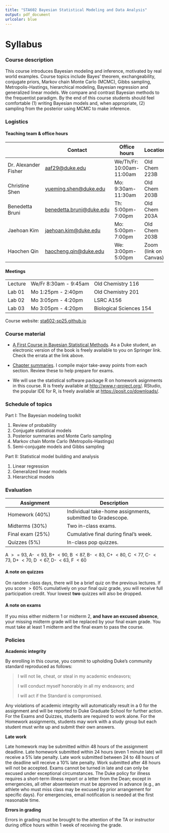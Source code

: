 ```yaml
---
title: "STA602 Bayesian Statistical Modeling and Data Analysis"
output: pdf_document
urlcolor: blue
---
```


# Syllabus

### Course description

This course introduces Bayesian modeling and inference, motivated by real world examples. Course topics include Bayes' theorem, exchangeability, conjugate priors, Markov chain Monte Carlo (MCMC), Gibbs sampling, Metropolis-Hastings, hierarchical modeling, Bayesian regression and generalized linear models. We compare and contrast Bayesian methods to the frequentist paradigm. By the end of this course students should feel comfortable (1) writing Bayesian models and, when appropriate, (2) sampling from the posterior using MCMC to make inference.

### Logistics

#### Teaching team & office hours

|                      | Contact                                                     | Office hours         | Location              |
|------------------|------------------|------------------|------------------|
| Dr. Alexander Fisher | [aaf29@duke.edu](mailto:aaf29@duke.edu)                           | We/Th/Fr: 10:00am-11:00am | Old Chem 223B         |
| Christine Shen       | [yueming.shen@duke.edu](mailto:yueming.shen@duke.edu) | Mo: 9:30am-11:30am      | Old Chem 203B         |
| Benedetta Bruni           | [benedetta.bruni@duke.edu](mailto:benedetta.bruni@duke.edu)             | Th: 5:00pm-7:00pm     | Old Chem 203A        |
| Jaehoan Kim              | [jaehoan.kim@duke.edu](mailto:jaehoan.kim@duke.edu)                 | Mo: 5:00pm-7:00pm    | Old Chem 203B         |
| Haochen Qin        | [haocheng.qin@duke.edu](mailto:haocheng.qin@duke.edu)                 | We: 3:00pm-5:00pm     | Zoom (link on Canvas) |

#### Meetings

|         |                     |                           |
|---------|---------------------|---------------------------|
| Lecture | We/Fr 8:30am - 9:45am | Old Chemistry 116 |
| Lab 01  | Mo 1:25pm - 2:40pm  | Old Chemistry 201           |
| Lab 02  | Mo 3:05pm - 4:20pm  | LSRC A156         |
| Lab 03  | Mo 3:05pm - 4:20pm  | Biological Sciences 154         |


Course website: [sta602-sp25.github.io](https://sta602-sp25.github.io/)

<!-- Instructor: Dr. Alexander Fisher   -->

<!-- TA: TBD   -->

<!-- TA: TBD -->

<!-- - Lecture: Monday, Wednesday 3:05-4:20pm in Reuben-Cooke Building 130   -->

<!-- - Lab 01: Thursday 1:25-2:40pm in LSRC A155   -->

<!-- - Lab 02: Thursday 3:05-4:20pm in Old Chem 003 -->

### Course material

-   [A First Course in Bayesian Statistical Methods](https://pdhoff.github.io/book/). As a Duke student, an electronic version of the book is freely available to you on Springer link. Check the errata at the link above.

-   [Chapter summaries](/chapterSummaries.html). I compile major take-away points from each section. Review these to help prepare for exams.

-   We will use the statistical software package R on homework asignments in this course. R is freely available at <http://www.r-project.org/>. RStudio, the popular IDE for R, is freely available at <https://posit.co/downloads/>.

### Schedule of topics

Part I: The Bayesian modeling toolkit

1.  Review of probability
2.  Conjugate statistical models
3.  Posterior summaries and Monte Carlo sampling
4.  Markov chain Monte Carlo (Metropolis-Hastings)
5.  Semi-conjugate models and Gibbs sampling

Part II: Statistical model building and analysis

1.  Linear regression
2.  Generalized linear models
3.  Hierarchical models

### Evaluation

| Assignment       | Description                                                |
|---------------------------|---------------------------------------------|
| Homework (40%)   | Individual take-home assignments, submitted to Gradescope. |
| Midterms (30%)   | Two in-class exams.                                        |
| Final exam (25%) | Cumulative final during final's week.                      |
| Quizzes (5%)     | In-class pop quizzes.                                      |

A $>= 93$, A- $< 93$, B+ $< 90$, B $< 87$, B- $< 83$, C+ $<80$, C $< 77$, C- $< 73$, D+ $< 70$, D $< 67$, D- $< 63$, F $< 60$


#### A note on quizzes

On random class days, there will be a brief quiz on the previous lectures. If you score $>60\%$ cumulatively on your final quiz grade, you will receive full participation credit. Your lowest **two** quizzes will also be dropped.


#### A note on exams

If you miss either midterm 1 or midterm 2, **and have an excused absence**, your missing midterm grade will be replaced by your final exam grade. You must take at least 1 midterm and the final exam to pass the course.

<!-- ::: {.callout-important} -->

<!-- # Late work -->

<!-- Late homework may be submitted with 48 hours of the assignment deadline. Late homework submitted within 24 hours (even 1 minute late) will receive a 5% late penalty. Late work submitted between 24 to 48 hours of the deadline will receive a 10% late penalty. Work submitted after 48 hours will not be accepted. Exams cannot be turned in late and can only be excused under exceptional circumstances. The Duke policy for illness requires a short-term illness report or a letter from the Dean; except in emergencies, all other absenteeism must be approved in advance (e.g., an athlete who must miss class may be excused by prior arrangement for specific days). For emergencies, email notification is needed at the first reasonable time. -->

<!-- ::: -->

### Policies

**Academic integrity**

By enrolling in this course, you commit to upholding Duke's community standard reproduced as follows:

> I will not lie, cheat, or steal in my academic endeavors;
>
> I will conduct myself honorably in all my endeavors; and
>
> I will act if the Standard is compromised.

Any violations of academic integrity will automatically result in a 0 for the assignment and will be reported to Duke Graduate School for further action. For the Exams and Quizzes, students are required to work alone. For the Homework assignments, students may work with a study group but each student must write up and submit their own answers.

**Late work**

Late homework may be submitted within 48 hours of the assignment deadline. Late homework submitted within 24 hours (even 1 minute late) will receive a 5% late penalty. Late work submitted between 24 to 48 hours of the deadline will receive a 10% late penalty. Work submitted after 48 hours will not be accepted. Exams cannot be turned in late and can only be excused under exceptional circumstances. The Duke policy for illness requires a short-term illness report or a letter from the Dean; except in emergencies, all other absenteeism must be approved in advance (e.g., an athlete who must miss class may be excused by prior arrangement for specific days). For emergencies, email notification is needed at the first reasonable time.

**Errors in grading**

Errors in grading must be brought to the attention of the TA or instructor during office hours within 1 week of receiving the grade.
